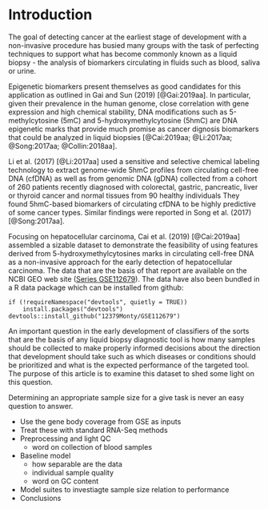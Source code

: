 # Introduction {#intro}


The goal of detecting
cancer at the earliest stage of development with a non-invasive procedure
has busied many groups with the task of perfecting techniques to support
what has become commonly known as a 
liquid biopsy - the analysis of biomarkers circulating in fluids such as blood,
saliva or urine.

<!--
This work has already led to some commercial products.
Thrive Earlier Detection Corp.  launched CancerSEEK, a liquid biopsy test to detect multiple cancers early in 2019.  Guardant Health offers a liquid biopsy test, Guardant360, for advanced solid 
tumor cancers. Others in the space include Karius, which focuses on a liquid biopsy for 
infectious disease, and GRAIL Bio, which was launched by Illumina in January 2016. 
In 2017, Verily Life Sciences, one of Google/Alphabet’s companies, invested in Freenome, 
another liquid biopsy company.

-->

Epigenetic biomarkers present themselves as good candidates for this application
as outlined in Gai and Sun (2019) [@Gai:2019aa].  In particular,
given their prevalence in the human genome, 
close correlation with gene expression and high chemical stability,
DNA modifications such as 5-methylcytosine (5mC) and 5-hydroxymethylcytosine (5hmC)
are DNA epigenetic marks that provide much promise as
cancer dignosis biomarkers that could be analyzed in liquid biopsies
[@Cai:2019aa; @Li:2017aa; @Song:2017aa; @Collin:2018aa].

Li et al. (2017) [@Li:2017aa] used a sensitive and selective chemical labeling technology
to extract genome-wide 5hmC profiles from circulating cell-free DNA (cfDNA) 
as well as from genomic DNA (gDNA) 
collected from a cohort of 260 patients recently diagnosed with colorectal, 
gastric, pancreatic, liver or thyroid cancer and normal tissues from 90 healthy individuals
They found 5hmC-based biomarkers of circulating cfDNA to be highly predictive of some cancer types.
Similar findings were reported in Song et al. (2017) [@Song:2017aa].  

Focusing on hepatocellular carcinoma, Cai et al. (2019) [@Cai:2019aa] assembled a sizable dataset
to demonstrate the feasibility of using features derived from 
5-hydroxymethylcytosines marks in circulating cell-free DNA as 
a non-invasive approach for the early detection of
hepatocellular carcinoma.  The data that are the basis of that
report are available on the NCBI GEO web site 
([Series GSE112679](https://www.ncbi.nlm.nih.gov/geo/query/acc.cgi?acc=GSE112679)).
The data have also been bundled in a R data package which can be installed from github:

```
if (!requireNamespace("devtools", quietly = TRUE))
    install.packages("devtools")
devtools::install_github("12379Monty/GSE112679")
```

An important question in the early development of classifiers of the sorts
that are the basis of any liquid biopsy diagnostic tool is how many samples
should be collected to make properly informed decisions about the direction
that development should take such as which diseases or conditions
should be prioritized and what is the expected performance of the
targeted tool.  The purpose of this article is to examine this dataset 
to shed some light on this question.

Determining an appropriate sample size for a give task is never an easy question to 
answer.

* Use the gene body coverage from GSE as inputs   
* Treat these with standard RNA-Seq methods   
* Preprocessing and light QC  
   - word on collection of blood samples  
* Baseline model  
   - how separable are the data  
   - individual sample quality  
   - word on GC content  
* Model suites to investiagte sample size relation to performance  
* Conclusions  

